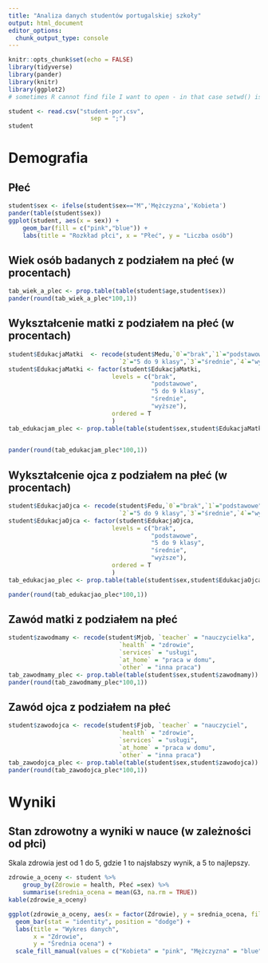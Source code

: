 ---
title: "Analiza danych studentów portugalskiej szkoły"
output: html_document
editor_options: 
  chunk_output_type: console
---

```{r setup, include=FALSE}
knitr::opts_chunk$set(echo = FALSE)
library(tidyverse)
library(pander)
library(knitr)
library(ggplot2)
# sometimes R cannot find file I want to open - in that case setwd() is needed

student <- read.csv("student-por.csv",
                       sep = ";")
student
```

# Demografia

## Płeć
```{r}
student$sex <- ifelse(student$sex=="M",'Mężczyzna','Kobieta')
pander(table(student$sex))
ggplot(student, aes(x = sex)) +
    geom_bar(fill = c("pink","blue")) +
    labs(title = "Rozkład płci", x = "Płeć", y = "Liczba osób")

```



## Wiek osób badanych z podziałem na płeć (w procentach)
```{r}
tab_wiek_a_plec <- prop.table(table(student$age,student$sex))
pander(round(tab_wiek_a_plec*100,1))
```

## Wykształcenie matki z podziałem na płeć (w procentach)
```{r}
student$EdukacjaMatki  <- recode(student$Medu,`0`="brak",`1`="podstawowe",
                               `2`="5 do 9 klasy",`3`="średnie",`4`="wyższe") 
student$EdukacjaMatki <- factor(student$EdukacjaMatki,
                             levels = c("brak",
                                        "podstawowe",
                                        "5 do 9 klasy",
                                        "średnie",
                                        "wyższe"),
                             ordered = T
                             )
tab_edukacjam_plec <- prop.table(table(student$sex,student$EdukacjaMatki))

  
pander(round(tab_edukacjam_plec*100,1))

```

## Wykształcenie ojca z podziałem na płeć (w procentach)
```{r}
student$EdukacjaOjca <- recode(student$Fedu,`0`="brak",`1`="podstawowe",
                               `2`="5 do 9 klasy",`3`="średnie",`4`="wyższe")
student$EdukacjaOjca <- factor(student$EdukacjaOjca,
                             levels = c("brak",
                                        "podstawowe",
                                        "5 do 9 klasy",
                                        "średnie",
                                        "wyższe"),
                             ordered = T
                             )
tab_edukacjao_plec <- prop.table(table(student$sex,student$EdukacjaOjca))

pander(round(tab_edukacjao_plec*100,1))


```
## Zawód matki z podziałem na płeć
```{r}
student$zawodmamy <- recode(student$Mjob, `teacher` = "nauczycielka",
                               `health` = "zdrowie",
                               `services` = "usługi",
                               `at_home` = "praca w domu",
                               `other` = "inna praca")
tab_zawodmamy_plec <- prop.table(table(student$sex,student$zawodmamy))
pander(round(tab_zawodmamy_plec*100,1))
```
## Zawód ojca z podziałem na płeć
```{r}
student$zawodojca <- recode(student$Fjob, `teacher` = "nauczyciel",
                               `health` = "zdrowie",
                               `services` = "usługi",
                               `at_home` = "praca w domu",
                               `other` = "inna praca")
tab_zawodojca_plec <- prop.table(table(student$sex,student$zawodojca))
pander(round(tab_zawodojca_plec*100,1))
```

# Wyniki
## Stan zdrowotny a wyniki w nauce (w zależności od płci)
Skala zdrowia jest od 1 do 5, gdzie 1 to najsłabszy wynik, a 5 to najlepszy.
```{r}
zdrowie_a_oceny <- student %>%
    group_by(Zdrowie = health, Płeć =sex) %>%
    summarise(srednia_ocena = mean(G3, na.rm = TRUE))
kable(zdrowie_a_oceny)

ggplot(zdrowie_a_oceny, aes(x = factor(Zdrowie), y = srednia_ocena, fill = Płeć)) +
  geom_bar(stat = "identity", position = "dodge") +
  labs(title = "Wykres danych",
       x = "Zdrowie",
       y = "Średnia ocena") +
  scale_fill_manual(values = c("Kobieta" = "pink", "Mężczyzna" = "blue"))





```
